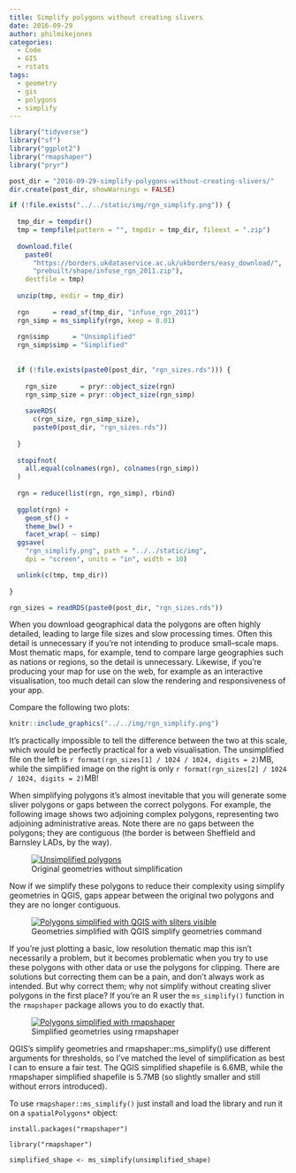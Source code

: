 ```yaml
---
title: Simplify polygons without creating slivers
date: 2016-09-29
author: philmikejones
categories:
  - Code
  - GIS
  - rstats
tags:
  - geometry
  - gis
  - polygons
  - simplify
---
```


```r
library("tidyverse")
library("sf")
library("ggplot2")
library("rmapshaper")
library("pryr")

post_dir = "2016-09-29-simplify-polygons-without-creating-slivers/"
dir.create(post_dir, showWarnings = FALSE)
```

```r
if (!file.exists("../../static/img/rgn_simplify.png")) {
  
  tmp_dir = tempdir()
  tmp = tempfile(pattern = "", tmpdir = tmp_dir, fileext = ".zip")
  
  download.file(
    paste0(
      "https://borders.ukdataservice.ac.uk/ukborders/easy_download/",
      "prebuilt/shape/infuse_rgn_2011.zip"),
    destfile = tmp)
  
  unzip(tmp, exdir = tmp_dir)
  
  rgn      = read_sf(tmp_dir, "infuse_rgn_2011")
  rgn_simp = ms_simplify(rgn, keep = 0.01)
  
  rgn$simp      = "Unsimplified"
  rgn_simp$simp = "Simplified"
  
  
  if (!file.exists(paste0(post_dir, "rgn_sizes.rds"))) {
  
    rgn_size      = pryr::object_size(rgn)
    rgn_simp_size = pryr::object_size(rgn_simp)
    
    saveRDS(
      c(rgn_size, rgn_simp_size),
      paste0(post_dir, "rgn_sizes.rds"))
  
  }
      
  stopifnot(
    all.equal(colnames(rgn), colnames(rgn_simp))
  )
  
  rgn = reduce(list(rgn, rgn_simp), rbind)
  
  ggplot(rgn) +
    geom_sf() +
    theme_bw() + 
    facet_wrap( ~ simp)
  ggsave(
    "rgn_simplify.png", path = "../../static/img",
    dpi = "screen", units = "in", width = 10)

  unlink(c(tmp, tmp_dir))
  
}
```

```r
rgn_sizes = readRDS(paste0(post_dir, "rgn_sizes.rds"))
```

When you download geographical data the polygons are often highly detailed, leading to large file sizes and slow processing times.
Often this detail is unnecessary if you're not intending to produce small--scale maps.
Most thematic maps, for example, tend to compare large geographies such as nations or regions, so the detail is unnecessary.
Likewise, if you're producing your map for use on the web, for example as an interactive visualisation, too much detail can slow the rendering and responsiveness of your app.

Compare the following two plots:

```r
knitr::include_graphics("../../img/rgn_simplify.png")
```

It's practically impossible to tell the difference between the two at this scale, which would be perfectly practical for a web visualisation.
The unsimplified file on the left is `r format(rgn_sizes[1] / 1024 / 1024, digits = 2)`MB, while the simplified image on the right is only `r format(rgn_sizes[2] / 1024 / 1024, digits = 2)`MB!

When simplifying polygons it's almost inevitable that you will generate some sliver polygons or gaps between the correct polygons. For example, the following image shows two adjoining complex polygons, representing two adjoining administrative areas. Note there are no gaps between the polygons; they are contiguous (the border is between Sheffield and Barnsley LADs, by the way).<figure id="attachment_1996" class="thumbnail wp-caption aligncenter" style="width: 658px">

[<img class="wp-image-1996 size-large" src="https://i2.wp.com/philmikejones.me/wp-content/uploads/2016/09/polygons_unsimplified-1024x639.png?fit=648%2C404" alt="Unsimplified polygons" srcset="https://i0.wp.com/philmikejones.me/wp-content/uploads/2016/09/polygons_unsimplified.png?resize=1024%2C639 1024w, https://i1.wp.com/philmikejones.me/wp-content/uploads/2016/09/polygons_unsimplified.png?resize=300%2C187 300w, https://i0.wp.com/philmikejones.me/wp-content/uploads/2016/09/polygons_unsimplified.png?resize=768%2C479 768w, https://i1.wp.com/philmikejones.me/wp-content/uploads/2016/09/polygons_unsimplified.png?w=1509 1509w, https://i0.wp.com/philmikejones.me/wp-content/uploads/2016/09/polygons_unsimplified.png?w=1296 1296w" sizes="(max-width: 648px) 100vw, 648px" data-recalc-dims="1" />](https://i1.wp.com/philmikejones.me/wp-content/uploads/2016/09/polygons_unsimplified.png)<figcaption class="caption wp-caption-text">Original geometries without simplification</figcaption></figure> 

Now if we simplify these polygons to reduce their complexity using simplify geometries in QGIS, gaps appear between the original two polygons and they are no longer contiguous.<figure id="attachment_1997" class="thumbnail wp-caption aligncenter" style="width: 658px">

[<img class="wp-image-1997 size-large" src="https://i2.wp.com/philmikejones.me/wp-content/uploads/2016/09/polygons_simplified_qgis-1024x639.png?fit=648%2C404" alt="Polygons simplified with QGIS with sliters visible" srcset="https://i2.wp.com/philmikejones.me/wp-content/uploads/2016/09/polygons_simplified_qgis.png?resize=1024%2C639 1024w, https://i0.wp.com/philmikejones.me/wp-content/uploads/2016/09/polygons_simplified_qgis.png?resize=300%2C187 300w, https://i2.wp.com/philmikejones.me/wp-content/uploads/2016/09/polygons_simplified_qgis.png?resize=768%2C479 768w, https://i0.wp.com/philmikejones.me/wp-content/uploads/2016/09/polygons_simplified_qgis.png?w=1509 1509w, https://i0.wp.com/philmikejones.me/wp-content/uploads/2016/09/polygons_simplified_qgis.png?w=1296 1296w" sizes="(max-width: 648px) 100vw, 648px" data-recalc-dims="1" />](https://i0.wp.com/philmikejones.me/wp-content/uploads/2016/09/polygons_simplified_qgis.png)<figcaption class="caption wp-caption-text">Geometries simplified with QGIS simplify geometries command</figcaption></figure> 

If you're just plotting a basic, low resolution thematic map this isn't necessarily a problem, but it becomes problematic when you try to use these polygons with other data or use the polygons for clipping. There are solutions but correcting them can be a pain, and don't always work as intended. But why correct them; why not simplify without creating sliver polygons in the first place? If you're an R user the `ms_simplify()` function in the `rmapshaper` package allows you to do exactly that.<figure id="attachment_2000" class="thumbnail wp-caption aligncenter" style="width: 658px">

[<img class="wp-image-2000 size-large" src="https://i2.wp.com/philmikejones.me/wp-content/uploads/2016/09/polygons_simplified_rmapshaper-1024x639.png?fit=648%2C404" alt="Polygons simplified with rmapshaper" srcset="https://i2.wp.com/philmikejones.me/wp-content/uploads/2016/09/polygons_simplified_rmapshaper.png?resize=1024%2C639 1024w, https://i1.wp.com/philmikejones.me/wp-content/uploads/2016/09/polygons_simplified_rmapshaper.png?resize=300%2C187 300w, https://i2.wp.com/philmikejones.me/wp-content/uploads/2016/09/polygons_simplified_rmapshaper.png?resize=768%2C479 768w, https://i1.wp.com/philmikejones.me/wp-content/uploads/2016/09/polygons_simplified_rmapshaper.png?w=1509 1509w, https://i0.wp.com/philmikejones.me/wp-content/uploads/2016/09/polygons_simplified_rmapshaper.png?w=1296 1296w" sizes="(max-width: 648px) 100vw, 648px" data-recalc-dims="1" />](https://i1.wp.com/philmikejones.me/wp-content/uploads/2016/09/polygons_simplified_rmapshaper.png)<figcaption class="caption wp-caption-text">Simplified geometries using rmapshaper</figcaption></figure> 

QGIS's simplify geometries and rmapshaper::ms_simplify() use different arguments for thresholds, so I've matched the level of simplification as best I can to ensure a fair test. The QGIS simplified shapefile is 6.6MB, while the rmapshaper simplified shapefile is 5.7MB (so slightly smaller and still without errors introduced).

To use `rmapshaper::ms_simplify()` just install and load the library and run it on a `spatialPolygons*` object:

    install.packages("rmapshaper")
    
    library("rmapshaper")
    
    simplified_shape <- ms_simplify(unsimplified_shape)
